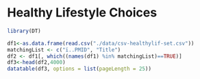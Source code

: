 # Healthy Lifestyle Choices




```r
library(DT)

df1<-as.data.frame(read.csv("./data/csv-healthylif-set.csv"))
matchingList <- c("ï..PMID", "Title")
df2 <- df1[, which((names(df1) %in% matchingList)==TRUE)]
df3<-head(df2,4000)
datatable(df3, options = list(pageLength = 25))
```
